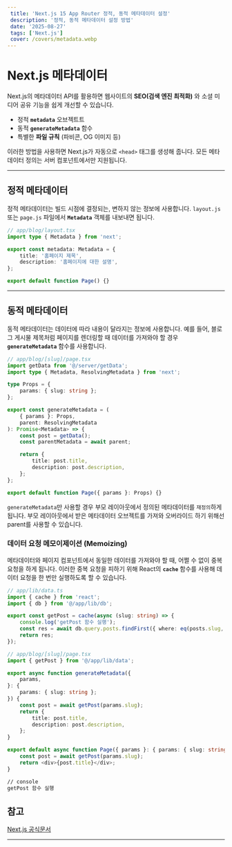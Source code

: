 ```yaml
---
 title: 'Next.js 15 App Router 정적, 동적 메타데이터 설정'
 description: '정적, 동적 메타데이터 설정 방법'
 date: '2025-08-27'
 tags: ['Next.js']
 cover: /covers/metadata.webp
---
```


# Next.js 메타데이터

Next.js의 메타데이터 API를 활용하면 웹사이트의 **SEO(검색 엔진 최적화)** 와 소셜 미디어 공유 기능을 쉽게 개선할 수 있습니다.

-   정적 **`metadata`** 오브젝트트
-   동적 **`generateMetadata`** 함수
-   특별한 **파일 규칙** (파비콘, OG 이미지 등)

이러한 방법을 사용하면 Next.js가 자동으로 `<head>` 태그를 생성해 줍니다. 모든 메타데이터 정의는 서버 컴포넌트에서만 지원됩니다.

---

## 정적 메타데이터

정적 메타데이터는 빌드 시점에 결정되는, 변하지 않는 정보에 사용합니다. `layout.js` 또는 `page.js` 파일에서 **`Metadata`** 객체를 내보내면 됩니다.

```typescript
// app/blog/layout.tsx
import type { Metadata } from 'next';

export const metadata: Metadata = {
    title: '홈페이지 제목',
    description: '홈페이지에 대한 설명',
};

export default function Page() {}
```

---

## 동적 메타데이터

동적 메타데이터는 데이터에 따라 내용이 달라지는 정보에 사용합니다. 예를 들어, 블로그 게시물 제목처럼 페이지를 렌더링할 때 데이터를 가져와야 할 경우 **`generateMetadata`** 함수를 사용합니다.

```typescript
// app/blog/[slug]/page.tsx
import getData from '@/server/getData';
import type { Metadata, ResolvingMetadata } from 'next';

type Props = {
    params: { slug: string };
};

export const generateMetadata = (
    { params }: Props,
    parent: ResolvingMetadata
): Promise<Metadata> => {
    const post = getData();
    const parentMetadata = await parent;

    return {
        title: post.title,
        description: post.description,
    };
};

export default function Page({ params }: Props) {}
```

`generateMetadata`만 사용할 경우 부모 레이아웃에서 정의된 메타데이터를 `재정의`하게 됩니다.
부모 레이아웃에서 받은 메타데이터 오브젝트를 가져와 오버라이드 하기 위해선 parent를 사용할 수 있습니다.

### 데이터 요청 메모이제이션 (Memoizing)

메타데이터와 페이지 컴포넌트에서 동일한 데이터를 가져와야 할 때, 어쩔 수 없이 중복 요청을 하게 됩니다. 이러한 중복 요청을 피하기 위해 React의 **`cache`** 함수를 사용해 데이터 요청을 한 번만 실행하도록 할 수 있습니다.

```typescript
// app/lib/data.ts
import { cache } from 'react';
import { db } from '@/app/lib/db';

export const getPost = cache(async (slug: string) => {
    console.log('getPost 함수 실행');
    const res = await db.query.posts.findFirst({ where: eq(posts.slug, slug) });
    return res;
});
```

```typescript
// app/blog/[slug]/page.tsx
import { getPost } from '@/app/lib/data';

export async function generateMetadata({
    params,
}: {
    params: { slug: string };
}) {
    const post = await getPost(params.slug);
    return {
        title: post.title,
        description: post.description,
    };
}

export default async function Page({ params }: { params: { slug: string } }) {
    const post = await getPost(params.slug);
    return <div>{post.title}</div>;
}
```

```bash
// console
getPost 함수 실행
```

## 참고

[Next.js 공식문서](https://nextjs.org/docs/app/getting-started/metadata-and-og-images#generated-metadata)

---

